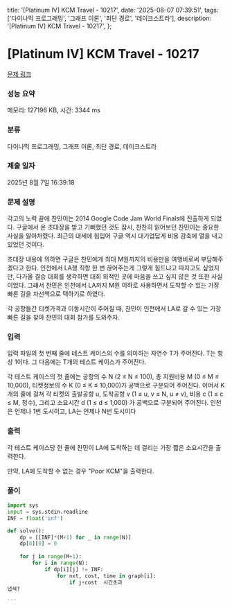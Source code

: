   title: '[Platinum IV] KCM Travel - 10217',
  date: '2025-08-07 07:39:51',
  tags: ['다이나믹 프로그래밍', '그래프 이론', '최단 경로', '데이크스트라'],
  description: '[Platinum IV] KCM Travel - 10217',
};

# [Platinum IV] KCM Travel - 10217 

[문제 링크](https://www.acmicpc.net/problem/10217) 

### 성능 요약

메모리: 127196 KB, 시간: 3344 ms

### 분류

다이나믹 프로그래밍, 그래프 이론, 최단 경로, 데이크스트라

### 제출 일자

2025년 8월 7일 16:39:18

### 문제 설명

각고의 노력 끝에 찬민이는 2014 Google Code Jam World Finals에 진출하게 되었다. 구글에서 온 초대장을 받고 기뻐했던 것도 잠시, 찬찬히 읽어보던 찬민이는 중요한 사실을 알아차렸다. 최근의 대세에 힘입어 구글 역시 대기업답게 비용 감축에 열을 내고 있었던 것이다.

초대장 내용에 의하면 구글은 찬민에게 최대 M원까지의 비용만을 여행비로써 부담해주겠다고 한다. 인천에서 LA행 직항 한 번 끊어주는게 그렇게 힘드냐고 따지고도 싶었지만, 다가올 결승 대회를 생각하면 대회 외적인 곳에 마음을 쓰고 싶지 않은 것 또한 사실이었다. 그래서 찬민은 인천에서 LA까지 M원 이하로 사용하면서 도착할 수 있는 가장 빠른 길을 차선책으로 택하기로 하였다.

각 공항들간 티켓가격과 이동시간이 주어질 때, 찬민이 인천에서 LA로 갈 수 있는 가장 빠른 길을 찾아 찬민의 대회 참가를 도와주자.

### 입력 

 입력 파일의 첫 번째 줄에 테스트 케이스의 수를 의미하는 자연수 T가 주어진다. T는 항상 1이다. 그 다음에는 T개의 테스트 케이스가 주어진다.

각 테스트 케이스의 첫 줄에는 공항의 수 N (2 ≤ N ≤ 100), 총 지원비용 M (0 ≤ M ≤ 10,000), 티켓정보의 수 K (0 ≤ K ≤ 10,000)가 공백으로 구분되어 주어진다. 이어서 K개의 줄에 걸쳐 각 티켓의 출발공항 u, 도착공항 v (1 ≤ u, v ≤ N, u ≠ v), 비용 c (1 ≤ c ≤ M, 정수), 그리고 소요시간 d (1 ≤ d ≤ 1,000) 가 공백으로 구분되어 주어진다. 인천은 언제나 1번 도시이고, LA는 언제나 N번 도시이다

### 출력 

 각 테스트 케이스당 한 줄에 찬민이 LA에 도착하는 데 걸리는 가장 짧은 소요시간을 출력한다.

만약, LA에 도착할 수 없는 경우 "Poor KCM"을 출력한다.

### 풀이
```python
import sys
input = sys.stdin.readline
INF = float('inf')

def solve():
    dp = [[INF]*(M+1) for _ in range(N)]
    dp[0][0] = 0
    
    for j in range(M+1):
        for i in range(N):
            if dp[i][j] != INF:
                for nxt, cost, time in graph[i]:
                    if j+cost  시간초과
냅색?

'''
```